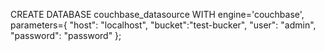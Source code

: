 CREATE DATABASE couchbase_datasource
WITH
engine='couchbase',
parameters={
    "host": "localhost",
    "bucket":"test-bucker",
    "user": "admin",
    "password": "password"
};
